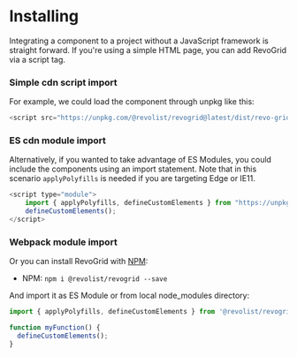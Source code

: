 
<Meta
    title="Docs/Installing"
    id="1_Installing"
    />

# Installing

Integrating a component to a project without a JavaScript framework is straight forward.
If you're using a simple HTML page, you can add RevoGrid via a script tag.


### Simple cdn script import
For example, we could load the component through unpkg like this:
```js
<script src="https://unpkg.com/@revolist/revogrid@latest/dist/revo-grid/revo-grid.js"></script>
```


### ES cdn module import
Alternatively, if you wanted to take advantage of ES Modules, you could include the components using an import statement.
Note that in this scenario `applyPolyfills` is needed if you are targeting Edge or IE11.


```js
<script type="module">
    import { applyPolyfills, defineCustomElements } from "https://unpkg.com/@revolist/revogrid@latest/loader";
    defineCustomElements();
</script>
```

### Webpack module import
Or you can install RevoGrid with [NPM](https://www.npmjs.com/package/@revolist/revogrid):

- NPM: `npm i @revolist/revogrid --save`

And import it as ES Module or from local node_modules directory:

```js
import { applyPolyfills, defineCustomElements } from '@revolist/revogrid/loader';

function myFunction() {
  defineCustomElements();
}
```